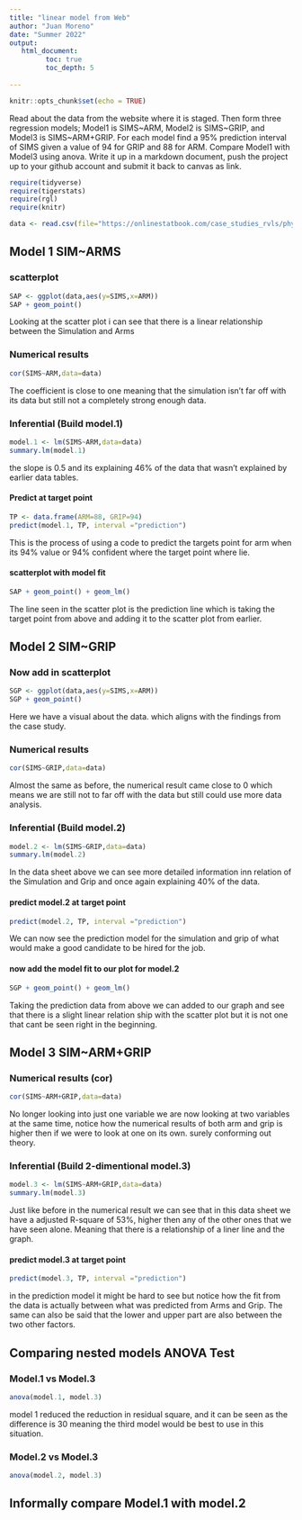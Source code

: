 ```yaml
---
title: "linear model from Web"
author: "Juan Moreno"
date: "Summer 2022"
output:
   html_document:
         toc: true
         toc_depth: 5
        
---
```


```r
knitr::opts_chunk$set(echo = TRUE)
```

Read about the data from the website where it is staged.  Then form three regression models; Model1 is SIMS~ARM, Model2 is SIMS~GRIP, and Model3 is SIMS~ARM+GRIP. For each model find a 95% prediction interval of SIMS given a value of 94  for GRIP and 88 for ARM. Compare Model1 with Model3 using anova. Write it up in a markdown document, push the project up to your github account and submit it back to canvas as link. 

 


```r
require(tidyverse)
require(tigerstats)
require(rgl)
require(knitr)

```

```r
data <- read.csv(file="https://onlinestatbook.com/case_studies_rvls/physical_strength/data.txt",sep="",header=TRUE)  

```

## Model 1 SIM~ARMS


### scatterplot
```r
SAP <- ggplot(data,aes(y=SIMS,x=ARM))
SAP + geom_point()
```

Looking at the scatter plot i can see that there is a linear relationship between the Simulation and Arms

### Numerical results
```r
cor(SIMS~ARM,data=data)
```
The coefficient is close to one meaning that the simulation isn't far off with its data but still not a completely strong enough data.

### Inferential  (Build model.1)

```r
model.1 <- lm(SIMS~ARM,data=data)
summary.lm(model.1)
```
the slope is 0.5 and its explaining 46% of the data that wasn't explained by earlier data tables.


#### Predict at target point

```r
TP <- data.frame(ARM=88, GRIP=94)
predict(model.1, TP, interval ="prediction")
```
This is the process of using a code to predict the targets   point for arm when its 94% value or 94% confident where   the target point where lie.  

#### scatterplot with model fit
```r
SAP + geom_point() + geom_lm()
```

The line seen in the scatter plot is the prediction line   which is taking the target point from above and adding it   to the scatter plot from earlier.  

## Model 2 SIM~GRIP



### Now add in scatterplot

```r
SGP <- ggplot(data,aes(y=SIMS,x=ARM))
SGP + geom_point()
```

Here we have a visual about the data. which aligns with the findings from the case study. 

### Numerical results 

```r
cor(SIMS~GRIP,data=data)
```
Almost the same as before, the numerical result came close to 0 which means we are still not to far off with the data but still could use more data analysis.  

### Inferential  (Build model.2)

```r
model.2 <- lm(SIMS~GRIP,data=data)
summary.lm(model.2)
```

In the data sheet above we can see more detailed   information inn relation of the Simulation and Grip and   once again explaining 40% of the data.  


#### predict model.2 at target point

```r
predict(model.2, TP, interval ="prediction")
```
We can now see the prediction model for the simulation and grip of what would make a good candidate to be hired for   the job.  

#### now add the model fit to our plot for model.2
  
  
```r
SGP + geom_point() + geom_lm()
```

Taking the prediction data from above we can added to our   graph and see that there is a slight linear relation ship   with the scatter plot but it is not one that cant be seen   right in the beginning.  


## Model 3 SIM~ARM+GRIP


### Numerical results (cor)

```r
cor(SIMS~ARM+GRIP,data=data)
```

No longer looking into just one variable we are now   looking at two variables at the same time, notice how the   numerical results of both arm and grip is higher then if   we were to look at one on its own. surely conforming out   theory.  

### Inferential  (Build 2-dimentional model.3)

```r
model.3 <- lm(SIMS~ARM+GRIP,data=data)
summary.lm(model.3)
```

Just like before in the numerical result we can see that   in this data sheet we have a adjusted R-square of 53%,   higher then any of the other ones that we have seen alone.   Meaning that there is a relationship of a liner line and   the graph.  

#### predict model.3 at target point
  
```r
predict(model.3, TP, interval ="prediction")
```
in the prediction model it might be hard to see but notice   how the fit from the data is actually between what was   predicted from Arms and Grip. The same can also be said   that the lower and upper part are also between the two   other factors.  


## Comparing nested models ANOVA Test

### Model.1 vs Model.3
```r
anova(model.1, model.3)
```

model 1 reduced the reduction in residual square, and it   can be seen as the difference is 30 meaning the third   model would be best to use in this situation.  

### Model.2 vs Model.3

```r
anova(model.2, model.3)
```


## Informally compare Model.1 with model.2

